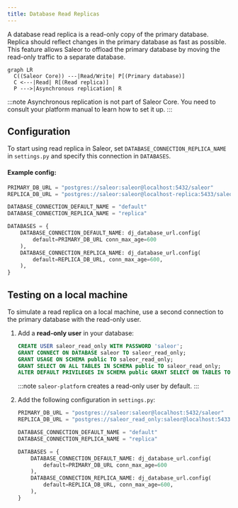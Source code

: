 ```yaml
---
title: Database Read Replicas
---
```


A database read replica is a read-only copy of the primary database. Replica should reflect changes in the primary database as fast as possible. This feature allows Saleor to offload the primary database by moving the read-only traffic to a separate database.

```mermaid
graph LR
  C((Saleor Core)) ---|Read/Write| P[(Primary database)]
  C <---|Read| R[(Read replica)]
  P --->|Asynchronous replication| R
```

:::note
Asynchronous replication is not part of Saleor Core. You need to consult your platform manual to learn how to set it up.
:::

## Configuration

To start using read replica in Saleor, set `DATABASE_CONNECTION_REPLICA_NAME` in `settings.py` and specify this connection in `DATABASES`.

#### Example config:

```python title="settings.py"
PRIMARY_DB_URL = "postgres://saleor:saleor@localhost:5432/saleor"
REPLICA_DB_URL = "postgres://saleor:saleor@localhost-replica:5433/saleor"

DATABASE_CONNECTION_DEFAULT_NAME = "default"
DATABASE_CONNECTION_REPLICA_NAME = "replica"

DATABASES = {
    DATABASE_CONNECTION_DEFAULT_NAME: dj_database_url.config(
        default=PRIMARY_DB_URL conn_max_age=600
    ),
    DATABASE_CONNECTION_REPLICA_NAME: dj_database_url.config(
        default=REPLICA_DB_URL, conn_max_age=600,
    ),
}
```

## Testing on a local machine

To simulate a read replica on a local machine, use a second connection to the primary database with the read-only user.

1. Add a **read-only user** in your database:

   ```sql
   CREATE USER saleor_read_only WITH PASSWORD 'saleor';
   GRANT CONNECT ON DATABASE saleor TO saleor_read_only;
   GRANT USAGE ON SCHEMA public TO saleor_read_only;
   GRANT SELECT ON ALL TABLES IN SCHEMA public TO saleor_read_only;
   ALTER DEFAULT PRIVILEGES IN SCHEMA public GRANT SELECT ON TABLES TO saleor_read_only;
   ```

   :::note
   `saleor-platform` creates a read-only user by default.
   :::

2. Add the following configuration in `settings.py`:

   ```python title="settings.py"
   PRIMARY_DB_URL = "postgres://saleor:saleor@localhost:5432/saleor"
   REPLICA_DB_URL = "postgres://saleor_read_only:saleor@localhost:5433/saleor"

   DATABASE_CONNECTION_DEFAULT_NAME = "default"
   DATABASE_CONNECTION_REPLICA_NAME = "replica"

   DATABASES = {
       DATABASE_CONNECTION_DEFAULT_NAME: dj_database_url.config(
           default=PRIMARY_DB_URL conn_max_age=600
       ),
       DATABASE_CONNECTION_REPLICA_NAME: dj_database_url.config(
           default=REPLICA_DB_URL, conn_max_age=600,
       ),
   }
   ```
